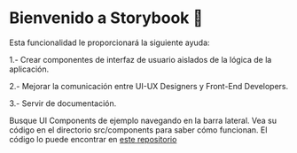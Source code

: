 <Meta title="Bienvenido" />

# Bienvenido a Storybook 🚀

Esta funcionalidad le proporcionará la siguiente ayuda:

1.- Crear componentes de interfaz de usuario aislados de la lógica de la aplicación.

2.- Mejorar la comunicación entre UI-UX Designers y Front-End Developers.

3.- Servir de documentación.

Busque UI Components de ejemplo navegando en la barra lateral. Vea su código en el directorio src/components para saber cómo funcionan. El código lo puede encontrar en [este repositorio](https://github.com/cgonzalezm1234/storybook)
